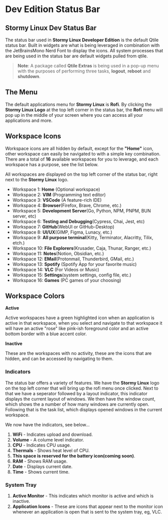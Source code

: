 # Dev Edition Status Bar

## Stormy Linux Dev Status Bar

The status bar used in **Stormy Linux Developer Edition** is the default Qtile status bar. Built in widgets are what is being leveraged in combination with the JetBrainsMono Nerd Font to display the icons. All system processes that are being used in the status bar are default widgets pulled from qtile.

> **Note**: A package called **Qtile Extras** is being used in a pop-up menu with the purposes of performing three tasks, **logout**, **reboot** and **shutdown**.

## The Menu

The default applications menu for **Stormy Linux** is **Rofi**. By clicking the **Stormy Linux Logo** at the top left corner in the status bar, the **Rofi** menu will pop up in the middle of your screen where you can access all your applications and more.

## Workspace Icons

Workspace icons are all hidden by default, except for the **"Home"** icon, other workspace can easily be navigated to with a simple key combination. There are a total of **16** available workspaces for you to leverage, and each workspace has a purpose, see the list below.

All workspaces are displayed on the top left corner of the status bar, right next to the **Stormy Linux** logo.

- Workspace 1: **Home** (Optional workspace)
- Workspace 2: **VIM** (Programming text editor)
- Workspace 3: **VSCode** (A feature-rich IDE)
- Workspace 4: **Browser**(Firefox, Brave, Chrome, etc.)
- Workspace 5: **Development Server**(Go, Python, NPM, PNPM, BUN server, etc)
- Workspace 6: **Testing and Debugging**(Cypress, Chai, Jest, etc)
- Workspace 7: **GitHub**(WebUI or GitHub-Desktop)
- Workspace 8: **UI/UX**(GIMP, Figma, Lunacy, etc.)
- Workspace 9: **All purpose terminal**(Kitty, Terminator, Alacritty, Tilix, etch.)
- Workspace 10: **File Explorers**(Krusader, Caja, Thunar, Ranger, etc.)
- Workspace 11: **Notes**(Notion, Obsidian, etc.)
- Workspace 12: **EMail**(Protonmail, Thunderbird, GMail, etc.)
- Workspace 13: **Spotify** (Spotify App for your favorite music)
- Workspace 14: **VLC** (For Videos or Music)
- Workspace 15: **Settings**(system settings, config file, etc.)
- Workspace 16: **Games** (PC games of your choosing)

## Workspace Colors

**Active**

Active workspaces have a green highlighted icon when an application is active in that workspace, when you select and navigate to that workspace it will have an active "rose" like pink-ish foreground color and an active bottom border with a blue accent color.

**Inactive**

These are the workspaces with no activity, these are the icons that are hidden, and can be accessed by navigating to them.

### Indicators

The status bar offers a variety of features. We have the **Stormy Linux** logo on the top left corner that will bring up the rofi menu once clicked. Next to that we have a seperator followed by a layout indicator, this indicator displays the current layout of windows. We then have the window count, which shows the a number of how many windows are currently open. Following that is the task list, which displays opened windows in the current workspace.

We now have the indicators, see below...

1. **WiFi** - Indicates upload and download.
2. **Volume** - A colume level indicator.
3. **CPU** - Indicates CPU usage.
3. **Thermals** - Shows heat level of CPU.
4. **This space is reserved for the battery icon(coming soon)**.
5. **RAM** - Shows RAM usage.
6. **Date** - Displays current date.
7. **Time** - Shows current time. 

### System Tray

1. **Active Monitor** - This indicates which monitor is active and which is inactive.
2. **Application Icons** - These are icons that appear next to the monitor icon whenever an application is open that is sent to the system tray, eg, VLC.